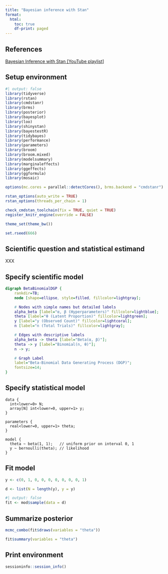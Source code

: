 ```yaml
---
title: "Bayesian inference with Stan"
format:
  html:
    toc: true
    df-print: paged
---
```


## References

[Bayesian Inference with Stan \[YouTube playlist\]](https://youtube.com/playlist?list=PLtjJ_Rt8bTdJEeV0afADtWvqq_t0_iksX)

## Setup environment

```r
#| output: false
library(tidyverse)
library(rstan)
library(cmdstanr)
library(brms)
library(posterior)
library(bayesplot)
library(loo)
library(shinystan)
library(bayestestR)
library(tidybayes)
library(performance)
library(parameters)
library(broom)
library(broom.mixed)
library(modelsummary)
library(marginaleffects)
library(ggeffects)
library(ggformula)
library(mosaic)

options(mc.cores = parallel::detectCores(), brms.backend = "cmdstanr")

rstan_options(auto_write = TRUE)
rstan_options(threads_per_chain = 1)

check_cmdstan_toolchain(fix = TRUE, quiet = TRUE)
register_knitr_engine(override = FALSE)

theme_set(theme_bw())

set.rseed(666)
```

## Scientific question and statistical estimand

XXX

## Specify scientific model

```dot
digraph BetaBinomialDGP {
    rankdir=TB;
    node [shape=ellipse, style=filled, fillcolor=lightgray];

    # Nodes with simple names but detailed labels
    alpha_beta [label="α, β (Hyperparameters)" fillcolor=lightblue];
    theta [label="θ (Latent Proportion)" fillcolor=lightgreen];
    y [label="y (Observed Count)" fillcolor=lightcoral];
    n [label="n (Total Trials)" fillcolor=lightgray];

    # Edges with descriptive labels
    alpha_beta -> theta [label="Beta(α, β)"];
    theta -> y [label="Binomial(n, θ)"];
    n -> y;

    # Graph Label
    label="Beta-Binomial Data Generating Process (DGP)";
    fontsize=14;
}
```

## Specify statistical model

```cmdstan
data {
  int<lower=0> N;
  array[N] int<lower=0, upper=1> y;
}

parameters {
  real<lower=0, upper=1> theta;
}

model {
  theta ~ beta(1, 1);   // uniform prior on interval 0, 1
  y ~ bernoulli(theta); // likelihood
}
```

## Fit model

```r
y <- c(0, 1, 0, 0, 0, 0, 0, 0, 0, 1)

d <- list(N = length(y), y = y)
```

```r
#| output: false
fit <- mod$sample(data = d)
```

## Summarize posterior

```r
mcmc_combo(fit$draws(variables = "theta"))
```

```r
fit$summary(variables = "theta")
```

## Print environment

```r
sessioninfo::session_info()
```
